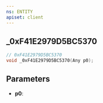 ```yaml
---
ns: ENTITY
apiset: client
---
```

## _0xF41E2979D5BC5370

```c
// 0xF41E2979D5BC5370
void _0xF41E2979D5BC5370(Any p0);
```


## Parameters
* **p0**: